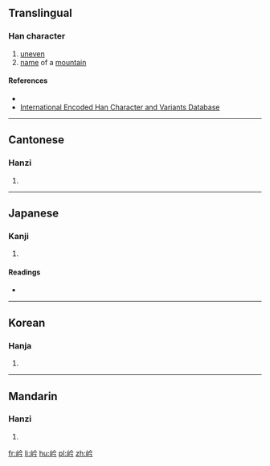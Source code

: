==Translingual==

===Han character===
{{Han char|rn=46|rad=山|as=04|sn=7|four=28727|canj=UOIN,XUOIN|ids=⿰山今}}

# [[uneven]]
# [[name]] of a [[mountain]]

====References====
* {{Han ref|kx=0308.280|dkj=07938|dj=0608.070|hdz=10763.220|uh=5C92|ud=23698|bh=CAC5|bd=51909}}
* [http://chardb.iis.sinica.edu.tw/char/u+5C92 International Encoded Han Character and Variants Database]

----

==Cantonese==

===Hanzi===
{{yue-hanzi|jyut=[[kim4]]|y=kim4}}

# {{defn|lang=yue|sort=山04}}

----

==Japanese==

===Kanji===
{{ja-kanji|grade=|rs=山04}}

# {{defn|lang=ja|sort=山04}}

====Readings====
* {{ja-readings|on=[[けん]] (ken), [[げん]] (gen)|kun=}}

----

==Korean==

===Hanja===
{{ko-hanja|hangeul=겸|rv=gyeom|mr=kyŏm}}

# {{defn|lang=ko|sort=山04}}

----

==Mandarin==

===Hanzi===
{{cmn-hanzi|pin=[[qián]] ([[qian2]])|wg=ch'ien<sup>2</sup>}}

# {{defn|lang=cmn|sort=山04}}

[[fr:岒]]
[[li:岒]]
[[hu:岒]]
[[pl:岒]]
[[zh:岒]]